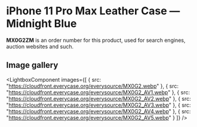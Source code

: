 
# iPhone 11 Pro Max Leather Case — Midnight Blue

<Callout type='info' emoji='👉🏻'>**MX0G2ZM** is an order number for this product, used for search engines, auction websites and such.</Callout>

## Image gallery

<LightboxComponent
    images={[
      {
        src: "https://cloudfront.everycase.org/everysource/MX0G2.webp"
      },
      {
        src: "https://cloudfront.everycase.org/everysource/MX0G2_AV1.webp"
      },
      {
        src: "https://cloudfront.everycase.org/everysource/MX0G2_AV2.webp"
      },
      {
        src: "https://cloudfront.everycase.org/everysource/MX0G2_AV3.webp"
      },
      {
        src: "https://cloudfront.everycase.org/everysource/MX0G2_AV4.webp"
      },
      {
        src: "https://cloudfront.everycase.org/everysource/MX0G2_AV5.webp"
      }
    ]}
  />
